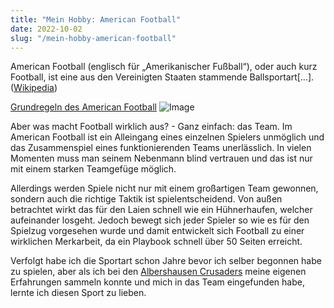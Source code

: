 ```yaml
---
title: "Mein Hobby: American Football"
date: 2022-10-02
slug: "/mein-hobby-american-football"
---
```


American Football (englisch für „Amerikanischer Fußball“), oder auch kurz Football, ist eine aus den Vereinigten Staaten stammende Ballsportart[...]. ([Wikipedia](https://de.wikipedia.org/wiki/American_Football))

[Grundregeln des American Football](https://www.youtube.com/watch?v=QIjVePrc2O8)
![Image](./img.jpg)

Aber was macht Football wirklich aus? - Ganz einfach: das Team. Im American Football ist ein Alleingang eines einzelnen Spielers unmöglich und das Zusammenspiel eines funktionierenden Teams unerlässlich. In vielen Momenten muss man seinem Nebenmann blind vertrauen und das ist nur mit einem starken Teamgefüge möglich. 

Allerdings werden Spiele nicht nur mit einem großartigen Team gewonnen, sondern auch die richtige Taktik ist spielentscheidend. Von außen betrachtet wirkt das für den Laien schnell wie ein Hühnerhaufen, welcher aufeinander losgeht. Jedoch bewegt sich jeder Spieler so wie es für den Spielzug vorgesehen wurde und damit entwickelt sich Football zu einer wirklichen Merkarbeit, da ein Playbook schnell über 50 Seiten erreicht.

Verfolgt habe ich die Sportart schon Jahre bevor ich selber begonnen habe zu spielen, aber als ich bei den [Albershausen Crusaders](https://albershausen-crusaders.de/) meine eigenen Erfahrungen sammeln konnte und mich in das Team eingefunden habe, lernte ich diesen Sport zu lieben.



